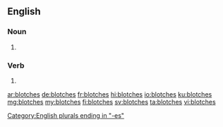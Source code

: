 ==English==

===Noun===
{{head|en|noun plural form}}

# {{plural of|blotch|lang=en}}

===Verb===
{{head|en|verb form}}

# {{en-third-person singular of|blotch}}

[[Category:English plurals ending in "-es"]]

[[ar:blotches]]
[[de:blotches]]
[[fr:blotches]]
[[hi:blotches]]
[[io:blotches]]
[[ku:blotches]]
[[mg:blotches]]
[[my:blotches]]
[[fi:blotches]]
[[sv:blotches]]
[[ta:blotches]]
[[vi:blotches]]